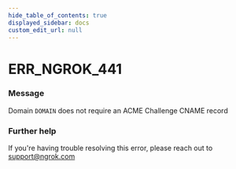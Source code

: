 ```yaml
---
hide_table_of_contents: true
displayed_sidebar: docs
custom_edit_url: null
---
```



# ERR_NGROK_441

### Message
Domain `DOMAIN` does not require an ACME Challenge CNAME record

### Further help
If you're having trouble resolving this error, please reach out to [support@ngrok.com](mailto:support@ngrok.com?subject=Help%20with%20ERR_NGROK_441)


<ErrorDetails error='err_ngrok_441' />
